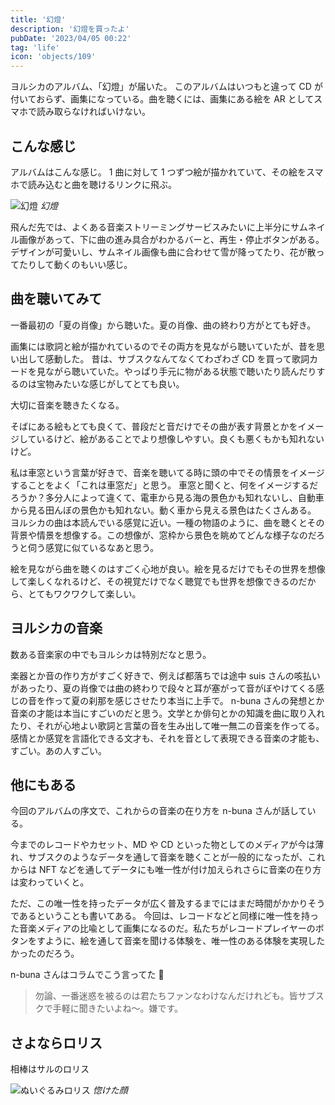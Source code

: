 ```yaml
---
title: '幻燈'
description: '幻燈を買ったよ'
pubDate: '2023/04/05 00:22'
tag: 'life'
icon: 'objects/109'
---
```


ヨルシカのアルバム、「幻燈」が届いた。
このアルバムはいつもと違って CD が付いておらず、画集になっている。曲を聴くには、画集にある絵を AR としてスマホで読み取らなければいけない。

## こんな感じ

アルバムはこんな感じ。
1 曲に対して 1 つずつ絵が描かれていて、その絵をスマホで読み込むと曲を聴けるリンクに飛ぶ。

![幻燈](https://images.site.yajihum.dev/images/2023/04/20230405/gentou.jpeg)
_幻燈_

飛んだ先では、よくある音楽ストリーミングサービスみたいに上半分にサムネイル画像があって、下に曲の進み具合がわかるバーと、再生・停止ボタンがある。
デザインが可愛いし、サムネイル画像も曲に合わせて雪が降ってたり、花が散ってたりして動くのもいい感じ。

## 曲を聴いてみて

一番最初の「夏の肖像」から聴いた。夏の肖像、曲の終わり方がとても好き。

画集には歌詞と絵が描かれているのでその両方を見ながら聴いていたが、昔を思い出して感動した。
昔は、サブスクなんてなくてわざわざ CD を買って歌詞カードを見ながら聴いていた。やっぱり手元に物がある状態で聴いたり読んだりするのは宝物みたいな感じがしてとても良い。

大切に音楽を聴きたくなる。

そばにある絵もとても良くて、普段だと音だけでその曲が表す背景とかをイメージしているけど、絵があることでより想像しやすい。良くも悪くもかも知れないけど。

私は車窓という言葉が好きで、音楽を聴いてる時に頭の中でその情景をイメージすることをよく「これは車窓だ」と思う。
車窓と聞くと、何をイメージするだろうか？多分人によって違くて、電車から見る海の景色かも知れないし、自動車から見る田んぼの景色かも知れない。動く車から見える景色はたくさんある。
ヨルシカの曲は本読んでいる感覚に近い。一種の物語のように、曲を聴くとその背景や情景を想像する。この想像が、窓枠から景色を眺めてどんな様子なのだろうと伺う感覚に似ているなあと思う。

絵を見ながら曲を聴くのはすごく心地が良い。絵を見るだけでもその世界を想像して楽しくなれるけど、その視覚だけでなく聴覚でも世界を想像できるのだから、とてもワクワクして楽しい。

## ヨルシカの音楽

数ある音楽家の中でもヨルシカは特別だなと思う。

楽器とか音の作り方がすごく好きで、例えば都落ちでは途中 suis さんの咳払いがあったり、夏の肖像では曲の終わりで段々と耳が塞がって音がぼやけてくる感じの音を作って夏の刹那を感じさせたり本当に上手で。
n-buna さんの発想とか音楽の才能は本当にすごいのだと思う。文学とか俳句とかの知識を曲に取り入れたり、それが心地よい歌詞と言葉の音を生み出して唯一無二の音楽を作ってる。
感情とか感覚を言語化できる文才も、それを音として表現できる音楽の才能も、すごい。あの人すごい。

## 他にもある

今回のアルバムの序文で、これからの音楽の在り方を n-buna さんが話している。

今までのレコードやカセット、MD や CD といった物としてのメディアが今は薄れ、サブスクのようなデータを通して音楽を聴くことが一般的になったが、これからは NFT などを通してデータにも唯一性が付け加えられさらに音楽の在り方は変わっていくと。

ただ、この唯一性を持ったデータが広く普及するまでにはまだ時間がかかりそうであるということも書いてある。
今回は、レコードなどと同様に唯一性を持った音楽メディアの比喩として画集になるのだ。私たちがレコードプレイヤーのボタンをすように、絵を通して音楽を聞ける体験を、唯一性のある体験を実現したかったのだろう。

n-buna さんはコラムでこう言ってた 🤣

> 勿論、一番迷惑を被るのは君たちファンなわけなんだけれども。皆サブスクで手軽に聞きたいよね〜。嫌です。

## さよならロリス

相棒はサルのロリス

![ぬいぐるみロリス](https://images.site.yajihum.dev/images/2023/04/20230405/sayonararorisu.jpeg)
_惚けた顔_
